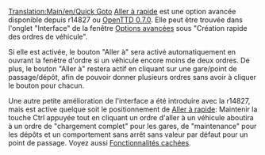 [[Translation:Main/en/Quick Goto]]
[[Main/fr/Aller à rapide|Aller à rapide]] est une option avancée disponible depuis r14827 ou [[Main/fr/OpenTTD 0.7.0|OpenTTD 0.7.0]].
Elle peut être trouvée dans l'onglet "Interface" de la fenêtre [[Main/fr/Options avancées|Options avancées]] sous "Création rapide des ordres de véhicule".

Si elle est activée, le bouton "Aller à" sera activé automatiquement en ouvrant la fenêtre d'ordre si un véhicule encore moins de deux ordres. De plus, le bouton "Aller à" restera actif en cliquant sur une gare/point de passage/dépôt, afin de pouvoir donner plusieurs ordres sans avoir à cliquer le bouton pour chacun.


Une autre petite amélioration de l'interface a été introduire avec la r14827, mais est active quelque soit le positionnement de [[Main/fr/Aller à rapide|Aller à rapide]]: Maintenir la touche Ctrl appuyée tout en cliquant un ordre d'aller à un véhicule aboutira à un ordre de "chargement complet" pour les gares, de "maintenance" pour les dépôts et un comportement sans arrêt sans valeur par défaut pour un point de passage. Voyez aussi [[Main/fr/Fonctionnalités cachées|Fonctionnalités cachées]].